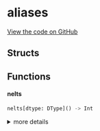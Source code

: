 # aliases



[View the code on GitHub](https://github.com/endia-ai/Endia/tree/nightly/endia/utils/aliases.mojo)

## Structs

## Functions

#### **nelts**

```python
nelts[dtype: DType]() -> Int
```

<details>
<summary>more details</summary>

###### Args

###### Returns
- ``Int`` - 


</details>

